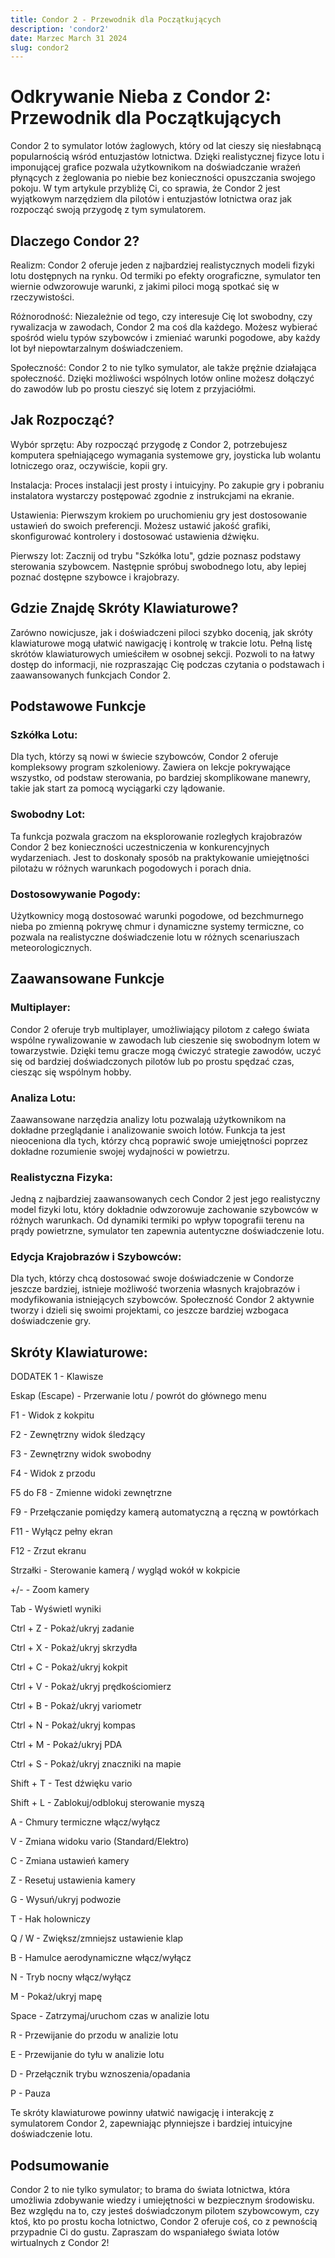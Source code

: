 ```yaml
---
title: Condor 2 - Przewodnik dla Początkujących
description: 'condor2'
date: Marzec March 31 2024
slug: condor2
---
```


# Odkrywanie Nieba z Condor 2: Przewodnik dla Początkujących

Condor 2 to symulator lotów żaglowych, który od lat cieszy się niesłabnącą popularnością wśród entuzjastów lotnictwa. Dzięki realistycznej fizyce lotu i imponującej grafice pozwala użytkownikom na doświadczanie wrażeń płynących z żeglowania po niebie bez konieczności opuszczania swojego pokoju. W tym artykule przybliżę Ci, co sprawia, że Condor 2 jest wyjątkowym narzędziem dla pilotów i entuzjastów lotnictwa oraz jak rozpocząć swoją przygodę z tym symulatorem.

## Dlaczego Condor 2?

Realizm: Condor 2 oferuje jeden z najbardziej realistycznych modeli fizyki lotu dostępnych na rynku. Od termiki po efekty orograficzne, symulator ten wiernie odwzorowuje warunki, z jakimi piloci mogą spotkać się w rzeczywistości.

Różnorodność: Niezależnie od tego, czy interesuje Cię lot swobodny, czy rywalizacja w zawodach, Condor 2 ma coś dla każdego. Możesz wybierać spośród wielu typów szybowców i zmieniać warunki pogodowe, aby każdy lot był niepowtarzalnym doświadczeniem.

Społeczność: Condor 2 to nie tylko symulator, ale także prężnie działająca społeczność. Dzięki możliwości wspólnych lotów online możesz dołączyć do zawodów lub po prostu cieszyć się lotem z przyjaciółmi.

## Jak Rozpocząć?

Wybór sprzętu: Aby rozpocząć przygodę z Condor 2, potrzebujesz komputera spełniającego wymagania systemowe gry, joysticka lub wolantu lotniczego oraz, oczywiście, kopii gry.

Instalacja: Proces instalacji jest prosty i intuicyjny. Po zakupie gry i pobraniu instalatora wystarczy postępować zgodnie z instrukcjami na ekranie.

Ustawienia: Pierwszym krokiem po uruchomieniu gry jest dostosowanie ustawień do swoich preferencji. Możesz ustawić jakość grafiki, skonfigurować kontrolery i dostosować ustawienia dźwięku.

Pierwszy lot: Zacznij od trybu "Szkółka lotu", gdzie poznasz podstawy sterowania szybowcem. Następnie spróbuj swobodnego lotu, aby lepiej poznać dostępne szybowce i krajobrazy.

## Gdzie Znajdę Skróty Klawiaturowe?

Zarówno nowicjusze, jak i doświadczeni piloci szybko docenią, jak skróty klawiaturowe mogą ułatwić nawigację i kontrolę w trakcie lotu. Pełną listę skrótów klawiaturowych umieściłem w osobnej sekcji. Pozwoli to na łatwy dostęp do informacji, nie rozpraszając Cię podczas czytania o podstawach i zaawansowanych funkcjach Condor 2.

## Podstawowe Funkcje

### Szkółka Lotu: 

Dla tych, którzy są nowi w świecie szybowców, Condor 2 oferuje kompleksowy program szkoleniowy. Zawiera on lekcje pokrywające wszystko, od podstaw sterowania, po bardziej skomplikowane manewry, takie jak start za pomocą wyciągarki czy lądowanie.

### Swobodny Lot: 
Ta funkcja pozwala graczom na eksplorowanie rozległych krajobrazów Condor 2 bez konieczności uczestniczenia w konkurencyjnych wydarzeniach. Jest to doskonały sposób na praktykowanie umiejętności pilotażu w różnych warunkach pogodowych i porach dnia.

### Dostosowywanie Pogody: 
Użytkownicy mogą dostosować warunki pogodowe, od bezchmurnego nieba po zmienną pokrywę chmur i dynamiczne systemy termiczne, co pozwala na realistyczne doświadczenie lotu w różnych scenariuszach meteorologicznych.

## Zaawansowane Funkcje

### Multiplayer: 
Condor 2 oferuje tryb multiplayer, umożliwiający pilotom z całego świata wspólne rywalizowanie w zawodach lub cieszenie się swobodnym lotem w towarzystwie. Dzięki temu gracze mogą ćwiczyć strategie zawodów, uczyć się od bardziej doświadczonych pilotów lub po prostu spędzać czas, ciesząc się wspólnym hobby.

### Analiza Lotu: 
Zaawansowane narzędzia analizy lotu pozwalają użytkownikom na dokładne przeglądanie i analizowanie swoich lotów. Funkcja ta jest nieoceniona dla tych, którzy chcą poprawić swoje umiejętności poprzez dokładne rozumienie swojej wydajności w powietrzu.

### Realistyczna Fizyka: 
Jedną z najbardziej zaawansowanych cech Condor 2 jest jego realistyczny model fizyki lotu, który dokładnie odwzorowuje zachowanie szybowców w różnych warunkach. Od dynamiki termiki po wpływ topografii terenu na prądy powietrzne, symulator ten zapewnia autentyczne doświadczenie lotu.

### Edycja Krajobrazów i Szybowców: 
Dla tych, którzy chcą dostosować swoje doświadczenie w Condorze jeszcze bardziej, istnieje możliwość tworzenia własnych krajobrazów i modyfikowania istniejących szybowców. Społeczność Condor 2 aktywnie tworzy i dzieli się swoimi projektami, co jeszcze bardziej wzbogaca doświadczenie gry.

## Skróty Klawiaturowe:

DODATEK 1 - Klawisze

Eskap (Escape) - Przerwanie lotu / powrót do głównego menu

F1 - Widok z kokpitu

F2 - Zewnętrzny widok śledzący

F3 - Zewnętrzny widok swobodny

F4 - Widok z przodu

F5 do F8 - Zmienne widoki zewnętrzne

F9 - Przełączanie pomiędzy kamerą automatyczną a ręczną w powtórkach

F11 - Wyłącz pełny ekran

F12 - Zrzut ekranu

Strzałki - Sterowanie kamerą / wygląd wokół w kokpicie

+/- - Zoom kamery

Tab - Wyświetl wyniki

Ctrl + Z - Pokaż/ukryj zadanie

Ctrl + X - Pokaż/ukryj skrzydła

Ctrl + C - Pokaż/ukryj kokpit

Ctrl + V - Pokaż/ukryj prędkościomierz

Ctrl + B - Pokaż/ukryj variometr

Ctrl + N - Pokaż/ukryj kompas

Ctrl + M - Pokaż/ukryj PDA

Ctrl + S - Pokaż/ukryj znaczniki na mapie

Shift + T - Test dźwięku vario

Shift + L - Zablokuj/odblokuj sterowanie myszą

A - Chmury termiczne włącz/wyłącz

V - Zmiana widoku vario (Standard/Elektro)

C - Zmiana ustawień kamery

Z - Resetuj ustawienia kamery

G - Wysuń/ukryj podwozie

T - Hak holowniczy

Q / W - Zwiększ/zmniejsz ustawienie klap

B - Hamulce aerodynamiczne włącz/wyłącz

N - Tryb nocny włącz/wyłącz

M - Pokaż/ukryj mapę

Space - Zatrzymaj/uruchom czas w analizie lotu

R - Przewijanie do przodu w analizie lotu

E - Przewijanie do tyłu w analizie lotu

D - Przełącznik trybu wznoszenia/opadania

P - Pauza

Te skróty klawiaturowe powinny ułatwić nawigację i interakcję z symulatorem Condor 2, zapewniając płynniejsze i bardziej intuicyjne doświadczenie lotu.

## Podsumowanie

Condor 2 to nie tylko symulator; to brama do świata lotnictwa, która umożliwia zdobywanie wiedzy i umiejętności w bezpiecznym środowisku. Bez względu na to, czy jesteś doświadczonym pilotem szybowcowym, czy ktoś, kto po prostu kocha lotnictwo, Condor 2 oferuje coś, co z pewnością przypadnie Ci do gustu. Zapraszam do wspaniałego świata lotów wirtualnych z Condor 2!